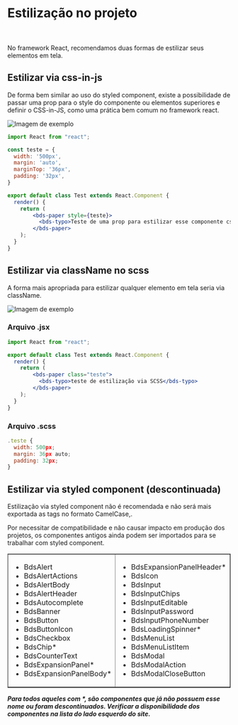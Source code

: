 

<Meta title="Getting Started/DS no React/Estilização do projeto" />


# Estilização no projeto

<br></br>
No framework React, recomendamos duas formas de estilizar seus elementos em tela.

## Estilizar via css-in-js
De forma bem similar ao uso do styled component, existe a possibilidade de passar uma prop para o style do componente ou elementos superiores e definir o CSS-in-JS, como uma prática bem comum no framework react.

<img src={image} alt="Imagem de exemplo" />

```jsx
import React from "react";

const teste = {
  width: '500px',
  margin: 'auto',
  marginTop: '36px',
  padding: '32px',
}

export default class Test extends React.Component {
  render() {
    return (
        <bds-paper style={teste}>
          <bds-typo>Teste de uma prop para estilizar esse componente css-in-js</bds-typo>
        </bds-paper>
    );
  }
}
```

## Estilizar via className no scss
A forma mais apropriada para estilizar qualquer elemento em tela seria via className.

<img src={image2} alt="Imagem de exemplo" />

### Arquivo .jsx

```jsx
import React from "react";

export default class Test extends React.Component {
  render() {
    return (
        <bds-paper class="teste">
          <bds-typo>teste de estilização via SCSS</bds-typo>
        </bds-paper>
    );
  }
}
```
### Arquivo .scss

```jsx
.teste {
  width: 500px;
  margin: 36px auto;
  padding: 32px;
}
```

## Estilizar via styled component (descontinuada)

Estilização via styled component não é recomendada e não será mais exportada as tags no formato CamelCase,.

Por necessitar de compatibilidade e não causar impacto em produção dos projetos, os componentes antigos ainda podem ser importados para se trabalhar com styled component.

<table border="1">
  <tr>
    <td>
      <ul>
        <li>BdsAlert</li>
        <li>BdsAlertActions</li>
        <li>BdsAlertBody</li>
        <li>BdsAlertHeader</li>
        <li>BdsAutocomplete</li>
        <li>BdsBanner</li>
        <li>BdsButton</li>
        <li>BdsButtonIcon</li>
        <li>BdsCheckbox</li>
        <li>BdsChip*</li>
        <li>BdsCounterText</li>
        <li>BdsExpansionPanel*</li>
        <li>BdsExpansionPanelBody*</li>
      </ul>
    </td>
    <td>
      <ul>
        <li>BdsExpansionPanelHeader*</li>
        <li>BdsIcon</li>
        <li>BdsInput</li>
        <li>BdsInputChips</li>
        <li>BdsInputEditable</li>
        <li>BdsInputPassword</li>
        <li>BdsInputPhoneNumber</li>
        <li>BdsLoadingSpinner*</li>
        <li>BdsMenuList</li>
        <li>BdsMenuListItem</li>
        <li>BdsModal</li>
        <li>BdsModalAction</li>
        <li>BdsModalCloseButton</li>
      </ul>
    </td>
    <td>
      <ul>
        <li>BdsPaper</li>
        <li>BdsRadio</li>
        <li>BdsRadioGroup</li>
        <li>BdsSelect</li>
        <li>BdsSelectChips</li>
        <li>BdsSelectOption</li>
        <li>BdsStep</li>
        <li>BdsStepper</li>
        <li>BdsSwitch</li>
        <li>BdsToast</li>
        <li>BdsToastContainer</li>
        <li>BdsTooltip</li>
        <li>BdsTypo</li>
      </ul>
    </td>
  </tr>
</table>

**_Para todos aqueles com *, são componentes que já não possuem esse nome ou foram descontinuados. Verificar a disponibilidade dos componentes na lista do lado esquerdo do site._**
